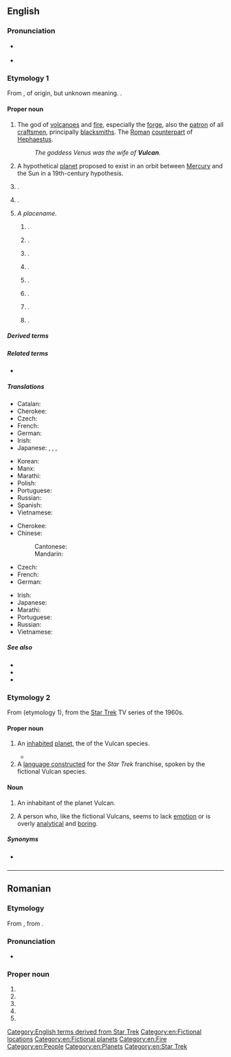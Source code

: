 {{also|vulcan}}

==English==
{{wikipedia|dab=Vulcan}}
===Pronunciation===
* {{a|US}} {{IPA|en|/ˈvʌl.kən/}}
* {{audio|en|En-au-Vulcan.ogg|Audio (AU)}}

===Etymology 1===
From {{etyl|la|en}} {{m|la|Vulcānus}}, of {{etyl|ett|en}} origin, but unknown meaning. {{doublet|en|volcano}}.

====Proper noun====
{{en-proper noun}}

# {{lb|en|Roman god}} The god of [[volcanoes]] and [[fire]], especially the [[forge]], also the [[patron]] of all [[craftsmen]], principally [[blacksmiths]]. The [[Roman]] [[counterpart]] of [[Hephaestus]].
#: ''The goddess Venus was the wife of '''Vulcan'''.''
# {{lb|en|astronomy|historical}} A hypothetical [[planet]] proposed to exist in an orbit between [[Mercury]] and the Sun in a 19th-century hypothesis.
# {{place|en|volcano|c/Papua New Guinea}}.
# {{place|en|inactive volcano|s/New Mexico}}.
# ''A placename.''
## {{place|en|town|in southern|p/Alberta|c/Canada}}.
## {{place|en|commune|co/Brașov County|c/Romania}}.
## {{place|en|city|co/Hunedoara County|c/Romania}}.
## {{place|en|village|in the commune of|commune/Apold|co/Mureș County|c/Romania}}.
## {{place|en|village|in the commune of|commune/Ciuruleasa|co/Alba County|c/Romania}}.
## {{place|en|ghost town|co/Gunnison County|s/Colorado}}.
## {{place|en|unincorporated community|twp/Norway Township|co/Dickinson County|s/Michigan}}.
## {{place|en|unincorporated community|co/Iron County|s/Missouri}}.

=====Derived terms=====
{{der4|en|Vulcanalia|[[Vulcanean]] / [[Vulcanian]]|[[vulcanic]] / [[Vulcanic]]|vulcanicity|vulcanism|vulcanist|vulcanite|vulcanization|vulcanize|vulcanological|vulcanologist|vulcanology}}

=====Related terms=====
* {{l|en|volcano}}

=====Translations=====
{{trans-top|Roman god of fire}}
* Catalan: {{t|ca|Vulcà|m}}
* Cherokee: {{t|chr|ᏭᎵᎧᏂ}}
* Czech: {{t|cs|Vulkán|m}}
* French: {{t+|fr|Vulcain|m}}
* German: {{t+|de|Vulkan|m}}
* Irish: {{t|ga|Bolcán|m}}
* Japanese: {{t|ja|バルカン|tr=Barukan|sc=Jpan}}, {{t|ja|ウゥルカーヌス|tr=Wurukānusu|sc=Jpan}}, {{t|ja|ウルカヌス|tr=Urukanusu|sc=Jpan}}, {{t|ja|ヴァルカン|tr=Varukan|sc=Jpan}}
{{trans-mid}}
* Korean: {{t|ko|불카누스}}
* Manx: {{t|gv|Vulcaan|m}}
* Marathi: {{t|mr|व्हल्कन|m}}
* Polish: {{t+|pl|Wulkan|m}}
* Portuguese: {{t+|pt|Vulcano|m}}
* Russian: {{t+|ru|Вулка́н|m}}
* Spanish: {{t+|es|Vulcano}}
* Vietnamese: {{t|vi|Vulcan}}
{{trans-bottom}}

{{trans-top|Theoretical planet}}
* Cherokee: {{t|chr|ᏭᎵᎧᏂ}}
* Chinese:
*: Cantonese: {{t|yue|祝融星|sc=Hani}}
*: Mandarin: {{t|cmn|祝融星|sc=Hani}}
* Czech: {{t|cs|Vulkán|m}}
* French: {{t+|fr|Vulcain}}
* German: {{t+|de|Vulkan|m}}
{{trans-mid}}
* Irish: {{t|ga|Bolcán}}
* Japanese: {{t|ja|バルカン|tr=Barukan}}
* Marathi: {{t|mr|व्हल्कन|m}}
* Portuguese: {{t+|pt|Vulcano|m}}
* Russian: {{t+|ru|Вулка́н|m}}
* Vietnamese: {{t|vi|Vulcan}}
{{trans-bottom}}

=====See also=====
* {{pedialite|Vulcan (mythology)}}
* {{pedialite|Vulcan (hypothetical planet)}}
* {{pedialite|Vulcan, Alberta}}

===Etymology 2===
From {{m|en|Vulcan}} (etymology 1), from the [[w:Star Trek|Star Trek]] TV series of the 1960s.

====Proper noun====
{{en-proper noun}}

# {{lb|en|fiction}} An [[inhabited]] [[planet]], the {{l|en|homeworld}} of the Vulcan species.
#* {{quote-book|en|auth=Harriet Goldhor Lerner|title=The Mother Dance: How Children Change Your Life|location=London|year=1998|page=159|passage=Steve and I explained the new program to our children, who looked at us as if we had just announced that we were from the planet '''Vulcan'''.}}
# A [[constructed language|language constructed]] for the ''Star Trek'' franchise, spoken by the fictional Vulcan species.

====Noun====
{{en-noun}}

# {{lb|en|fiction}} An inhabitant of the planet Vulcan.
# {{lb|en|slang|pejorative}} A person who, like the fictional Vulcans, seems to lack [[emotion]] or is overly [[analytical]] and [[boring]].

=====Synonyms=====
* {{sense|slang}} {{l|en|Spock}}

{{C|en|Celestial inhabitants}}

[[Category:English terms derived from Star Trek]]
[[Category:en:Fictional locations]]
[[Category:en:Fictional planets]]
[[Category:en:Fire]]
[[Category:en:People]]
[[Category:en:Planets]]
[[Category:en:Star Trek]]

----

==Romanian==
===Etymology===
From {{bor|ro|hu|Volkány}}, from {{der|ro|cu|влькъ|t=wolf}}.

===Pronunciation===
* {{audio|ro|LL-Q7913 (ron)-KlaudiuMihaila-Vulcan.wav|Audio}}

===Proper noun===
{{ro-proper noun|m}}

# {{place|ro|village|commune/Ciuruleasa|county/Alba|c/Romania}}
# {{place|ro|commune|county/Brașov|c/Romania}}
# {{place|ro|village|commune/Vulcan|county/Brașov|c/Romania}}
# {{place|ro|city|county/Hunedoara|c/Romania}}
# {{place|ro|village|commune/Apold|county/Mureș|c/Romania}}